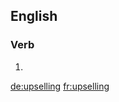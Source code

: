==English==

===Verb===
{{head|en|present participle}}

# {{present participle of|upsell|lang=en}}

[[de:upselling]]
[[fr:upselling]]